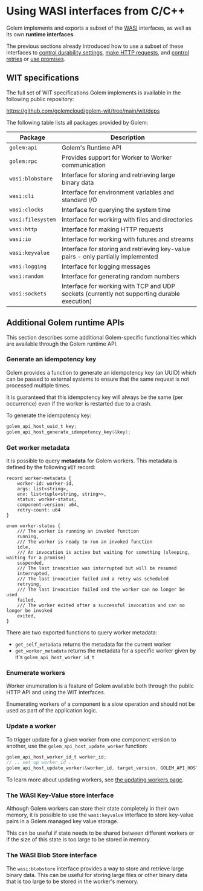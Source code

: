 
# Using WASI interfaces from C/C++

Golem implements and exports a subset of the [WASI](https://wasi.dev) interfaces, as well as its own **runtime interfaces**.

The previous sections already introduced how to use a subset of these interfaces to [control durability settings](/docs/ccpp-language-guide/durability), [make HTTP requests](/docs/ccpp-language-guide/http), and [control retries](/docs/ccpp-language-guide/retries) or [use promises](/docs/ccpp-language-guide/promises).

## WIT specifications

The full set of WIT specifications Golem implements is available in the following public repository:

https://github.com/golemcloud/golem-wit/tree/main/wit/deps

The following table lists all packages provided by Golem:

| Package           | Description                                                                                 |
| ----------------- | ------------------------------------------------------------------------------------------- |
| `golem:api`       | Golem's Runtime API                                                                         |
| `golem:rpc`       | Provides support for Worker to Worker communication                                         |
| `wasi:blobstore`  | Interface for storing and retrieving large binary data                                      |
| `wasi:cli`        | Interface for environment variables and standard I/O                                        |
| `wasi:clocks`     | Interface for querying the system time                                                      |
| `wasi:filesystem` | Interface for working with files and directories                                            |
| `wasi:http`       | Interface for making HTTP requests                                                          |
| `wasi:io`         | Interface for working with futures and streams                                              |
| `wasi:keyvalue`   | Interface for storing and retrieving key-value pairs - only partially implemented           |
| `wasi:logging`    | Interface for logging messages                                                              |
| `wasi:random`     | Interface for generating random numbers                                                     |
| `wasi:sockets`    | Interface for working with TCP and UDP sockets (currently not supporting durable execution) |

## Additional Golem runtime APIs

This section describes some additional Golem-specific functionalities which are available through the Golem runtime API.

### Generate an idempotency key

Golem provides a function to generate an idempotency key (an UUID) which can be passed to external systems to ensure that the same request is not processed multiple times.

It is guaranteed that this idempotency key will always be the same (per occurrence) even if the worker is restarted due to a crash.

To generate the idempotency key:

```c
golem_api_host_uuid_t key;
golem_api_host_generate_idempotency_key(&key);
```

### Get worker metadata

It is possible to query **metadata** for Golem workers. This metadata is defined by the following `WIT` record:

```wit
record worker-metadata {
    worker-id: worker-id,
    args: list<string>,
    env: list<tuple<string, string>>,
    status: worker-status,
    component-version: u64,
    retry-count: u64
}

enum worker-status {
    /// The worker is running an invoked function
    running,
    /// The worker is ready to run an invoked function
    idle,
    /// An invocation is active but waiting for something (sleeping, waiting for a promise)
    suspended,
    /// The last invocation was interrupted but will be resumed
    interrupted,
    /// The last invocation failed and a retry was scheduled
    retrying,
    /// The last invocation failed and the worker can no longer be used
    failed,
    /// The worker exited after a successful invocation and can no longer be invoked
    exited,
}
```

There are two exported functions to query worker metadata:

- `get_self_metadata` returns the metadata for the current worker
- `get_worker_metadata` returns the metadata for a specific worker given by it's `golem_api_host_worker_id_t`

### Enumerate workers

Worker enumeration is a feature of Golem available both through the public HTTP API and using the WIT interfaces.

<Callout type="warning">
  Enumerating workers of a component is a slow operation and should not be used as part of the
  application logic.
</Callout>

### Update a worker

To trigger update for a given worker from one component version to another, use the `golem_api_host_update_worker` function:

```c
golem_api_host_worker_id_t worker_id;
// .. set up worker_id ..
golem_api_host_update_worker(&worker_id, target_version, GOLEM_API_HOST_UPDATE_MODE_AUTOMATIC);
```

To learn more about updating workers, see [the updating workers page](/docs/ccpp-language-guide/updating).

### The WASI Key-Value store interface

Although Golem workers can store their state completely in their own memory, it is possible to use the `wasi:keyvalue` interface to store key-value pairs in a Golem managed key value storage.

This can be useful if state needs to be shared between different workers or if the size of this state is too large to be stored in memory.

### The WASI Blob Store interface

The `wasi:blobstore` interface provides a way to store and retrieve large binary data. This can be useful for storing large files or other binary data that is too large to be stored in the worker's memory.
